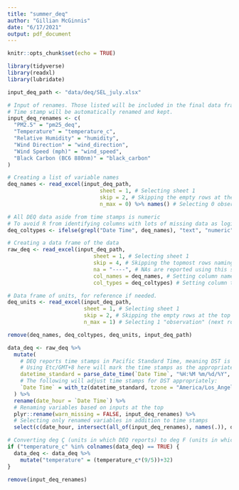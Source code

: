 ```yaml
---
title: "summer_deq"
author: "Gillian McGinnis"
date: "6/17/2021"
output: pdf_document
---
```


```r
knitr::opts_chunk$set(echo = TRUE)
```

```r
library(tidyverse)
library(readxl)
library(lubridate)
```


```r
input_deq_path <- "data/deq/SEL_july.xlsx"
```

```r
# Input of renames. Those listed will be included in the final data frame.
# Time stamp will be automatically renamed and kept.
input_deq_renames <- c(
  "PM2.5" = "pm25_deq",
  "Temperature" = "temperature_c",
  "Relative Humidity" = "humidity",
  "Wind Direction" = "wind_direction",
  "Wind Speed (mph)" = "wind_speed",
  "Black Carbon (BC6 880nm)" = "black_carbon"
)
```


```r

# Creating a list of variable names
deq_names <- read_excel(input_deq_path,
                             sheet = 1, # Selecting sheet 1
                             skip = 2, # Skipping the empty rows at the top
                             n_max = 0) %>% names() # Selecting 0 observations, and extracting the names only

# All DEQ data aside from time stamps is numeric
# To avoid R from identifying columns with lots of missing data as logical, all columns except date time are set to numeric:
deq_coltypes <- ifelse(grepl("Date Time", deq_names), "text", "numeric")

# Creating a data frame of the data
raw_deq <- read_excel(input_deq_path,
                           sheet = 1, # Selecting sheet 1
                           skip = 4, # Skipping the topmost rows naming the variables, etc
                           na = "----", # NAs are reported using this symbol in the Excel file
                           col_names = deq_names, # Setting column names to be those listed above
                           col_types = deq_coltypes) # Setting column types

# Data frame of units, for reference if needed.
deq_units <- read_excel(input_deq_path,
                        sheet = 1, # Selecting sheet 1
                        skip = 2, # Skipping the empty rows at the top
                        n_max = 1) # Selecting 1 "observation" (next row)
```

```r
remove(deq_names, deq_coltypes, deq_units, input_deq_path)
```


```r
data_deq <- raw_deq %>% 
  mutate(
    # DEQ reports time stamps in Pacific Standard Time, meaning DST is NOT accounted for.
    # Using Etc/GMT+8 here will mark the time stamps as the appropriate -8 ("PST")
    datetime_standard = parse_date_time(`Date Time`, "%H:%M %m/%d/%Y", tz = "Etc/GMT+8"),
    # The following will adjust time stamps for DST appropriately:
    `Date Time` = with_tz(datetime_standard, tzone = "America/Los_Angeles")
  ) %>% 
  rename(date_hour = `Date Time`) %>% 
  # Renaming variables based on inputs at the top
  plyr::rename(warn_missing = FALSE, input_deq_renames) %>% 
  # Selecting only renamed variables in addition to time stamps
  select(c(date_hour, intersect(all_of(input_deq_renames), names(.)), datetime_standard))

# Converting deg Ç (units in which DEQ reports) to deg F (units in which PA reports)
if ("temperature_c" %in% colnames(data_deq) == TRUE) {
  data_deq <- data_deq %>% 
    mutate("temperature" = (temperature_c*(9/5))+32)
}
```

```r
remove(input_deq_renames)
```
